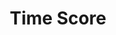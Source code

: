 ---
title: 'Time Score'
description: 'Learn how the Time Score calculates'
icon: "stopwatch"
iconType: "regular"
---